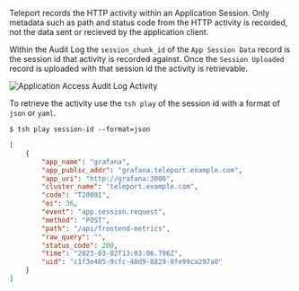 Teleport records the HTTP activity within an Application Session. Only metadata such as
path and status code from the HTTP activity is recorded, not the data sent or
recieved by the application client.

Within the Audit Log the `session_chunk_id` of the `App Session Data` record is the session id that activity is
recorded against.  Once the `Session Uploaded` record is uploaded with that session id the activity is retrievable.

![Application Access Audit Log Activity](../../../img/application-access/guides/application-access-auditlog.png)

To retrieve the activity use the `tsh play` of the session id with a format of `json` or `yaml`.

```code
$ tsh play session-id --format=json
```

```json
[
    {
        "app_name": "grafana",
        "app_public_addr": "grafana.teleport.example.com",
        "app_uri": "http://grafana:3000",
        "cluster_name": "teleport.example.com",
        "code": "T2009I",
        "ei": 36,
        "event": "app.session.request",
        "method": "POST",
        "path": "/api/frontend-metrics",
        "raw_query": "",
        "status_code": 200,
        "time": "2023-03-02T13:03:06.796Z",
        "uid": "c1f3e405-9cfc-40d9-8829-8fe99ca297a0"
    }
]
```
